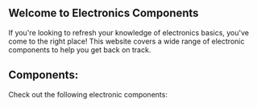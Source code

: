 
## Welcome to Electronics Components

If you're looking to refresh your knowledge of electronics basics, you've come to the right place! This website covers a wide range of electronic components to help you get back on track.

## Components:

Check out the following electronic components:

<Cards>
  <Card title="Resistor" href="/electronics/resistor" />
  <Card icon={"🤖"} title="Capacitor" href="/electronics/capacitor" />
  <Card title="Inductor" href="/electronics/inductor" />
  <Card title="Transformer" href="/electronics/transformer" />
  <Card icon={"🤖"} title="Switches" href="/electronics/switches" />
  <Card title="Relay" href="/electronics/relay" />
  <Card icon={"🤖"} title="Fuses" href="/electronics/fuses" />
  <Card icon={"📁"} title="Diode (Folder)" href="/electronics/diode" />
  <Card icon={"📁"} title="Transistor (Folder)" href="/electronics/transistor" />
  <Card title="Thyristor" href="/electronics/thyristor" />
  <Card title="Diac" href="/electronics/diac" />
  <Card title="Triac" href="/electronics/triac" />
</Cards>

